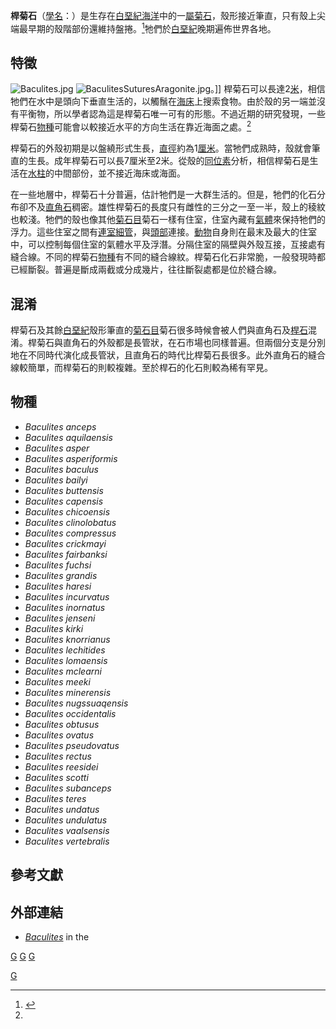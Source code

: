{{Distinguish|桿石}}
{{Automatic Taxobox
| taxon = Baculites
| fossil_range = {{fossil range|140.2|66}}[[白堊紀|白堊紀]]
| image = SouthDakotaBaculites.jpg
| image_caption = 桿菊石的[[化石|化石]]，一些還保有[[珍珠層|珍珠層]]。
| image2 = Baculites_grandis_shell.JPG
| image2_caption = 在[[猶他州|猶他州]][[古生物博物館|古生物博物館]]（Museum of Ancient Life）展示的桿菊石[[化石|化石]]標本。
| authority = [[Lamarck|Lamarck]], 1799<ref name="Fossilworks">{{Cite web |url = http://fossilworks.org/bridge.pl?a=taxonInfo&taxon_no=14603 |title = Fossilworks: Baculites |language = en |accessdate = 2018-06-11 |archive-date = 2018-06-12 |archive-url = https://web.archive.org/web/20180612141232/http://fossilworks.org/bridge.pl?a=taxonInfo&taxon_no=14603 |dead-url = no }}</ref>
| subdivision_ranks = [[種|種]]
| subdivision = [[#物種|見內文]]
| synonyms = * ''Euhomaloceras'' <small>Spath, 1926</small>
}}

'''桿菊石'''（[[學名|學名]]：{{lang|la|'''''Baculites'''''}}）是生存在[[白堊紀|白堊紀]][[海洋|海洋]]中的一[[屬|屬]][[菊石|菊石]]，殼形接近筆直，只有殼上尖端最早期的殼階部份還維持盤捲。<ref name="Fossils">{{cite book | title=Fossils | url=https://archive.org/details/fossils0000walk_e1r0 | publisher=[[Dorling_Kindersley|Dorling Kindersley]] | author={{link-en|西里爾·沃克 (古生物學家)|Cyril Walker (palaeontologist)|Walker, Cyril}} | last2=Ward | first2=David | authorlink2=David Ward (palaeontologist) | series=Smithsonian Handbooks | year=2002 | page=[https://archive.org/details/fossils0000walk_e1r0/page/160 160] | isbn=0789489848 | edition=revised, illustrated}}</ref>牠們於[[白堊紀|白堊紀]]晚期遍佈世界各地。

== 特徵 ==
[[Image:Baculites.jpg|thumb]]
[[Image:BaculitesSuturesAragonite.jpg|thumb]]。]]
桿菊石可以長達2[[公尺|米]]，相信牠們在水中是頭向下垂直生活的，以觸鬚在[[海床|海床]]上搜索食物。由於殼的另一端並沒有平衡物，所以學者認為這是桿菊石唯一可有的形態。不過近期的研究發現，一些桿菊石[[物種|物種]]可能會以較接近水平的方向生活在靠近海面之處。<ref name="Fossils" />

桿菊石的外殼初期是以盤繞形式生長，[[直徑|直徑]]約為1[[厘米|厘米]]。當牠們成熟時，殼就會筆直的生長。成年桿菊石可以長7厘米至2米。從殼的[[同位素|同位素]]分析，相信桿菊石是生活在[[水柱|水柱]]的中間部份，並不接近海床或海面。

在一些地層中，桿菊石十分普遍，估計牠們是一大群生活的。但是，牠們的化石分布卻不及[[直角石|直角石]]稠密。雄性桿菊石的長度只有雌性的三分之一至一半，殼上的稜紋也較淺。牠們的殼也像其他[[菊石目|菊石目]]菊石一樣有住室，住室內藏有[[氣體|氣體]]來保持牠們的浮力。這些住室之間有[[連室細管|連室細管]]，與[[頭部|頭部]]連接。[[動物|動物]]自身則在最末及最大的住室中，可以控制每個住室的氣體水平及浮潛。分隔住室的隔壁與外殼互接，互接處有縫合線。不同的桿菊石[[物種|物種]]有不同的縫合線紋。桿菊石化石非常脆，一般發現時都已經斷裂。普遍是斷成兩截或分成幾片，往往斷裂處都是位於縫合線。

== 混淆 ==
桿菊石及其餘[[白堊紀|白堊紀]]殼形筆直的[[菊石目|菊石目]]菊石很多時候會被人們與直角石及[[桿石目|桿石]]混淆。桿菊石與直角石的外殼都是長管狀，在石市場也同樣普遍。但兩個分支是分別地在不同時代演化成長管狀，且直角石的時代比桿菊石長很多。此外直角石的縫合線較簡單，而桿菊石的則較複雜。至於桿石的化石則較為稀有罕見。

== 物種 ==
*''Baculites anceps'' <small></small>
*''Baculites aquilaensis'' <small></small>
*''Baculites asper'' <small></small>
*''Baculites asperiformis '' <small></small>
*''Baculites baculus'' <small></small>
*''Baculites bailyi'' <small></small>
*''Baculites buttensis'' <small></small>
*''Baculites capensis'' <small></small>
*''Baculites chicoensis'' <small></small>
*''Baculites clinolobatus'' <small></small>
*''Baculites compressus'' <small></small>
*''Baculites crickmayi'' <small></small>
*''Baculites fairbanksi'' <small></small>
*''Baculites fuchsi'' <small></small>
*''Baculites grandis'' <small></small>
*''Baculites haresi'' <small></small>
*''Baculites incurvatus'' <small></small>
*''Baculites inornatus'' <small></small>
*''Baculites jenseni'' <small></small>
*''Baculites kirki'' <small></small>
*''Baculites knorrianus'' <small></small>
*''Baculites lechitides'' <small></small>
*''Baculites lomaensis'' <small></small>
*''Baculites mclearni'' <small></small>
*''Baculites meeki'' <small></small>
*''Baculites minerensis'' <small></small>
*''Baculites nugssuaqensis'' <small></small>
*''Baculites occidentalis'' <small></small>
*''Baculites obtusus'' <small></small>
*''Baculites ovatus'' <small></small>
*''Baculites pseudovatus'' <small></small>
*''Baculites rectus'' <small></small>
*''Baculites reesidei'' <small></small>
*''Baculites scotti'' <small></small>
*''Baculites subanceps'' <small></small>
*''Baculites teres'' <small></small>
*''Baculites undatus'' <small></small>
*''Baculites undulatus'' <small></small>
*''Baculites vaalsensis'' <small></small>
*''Baculites vertebralis'' <small></small>

== 參考文獻 ==
{{reflist}}

== 外部連結 ==
* [http://paleodb.org/cgi-bin/bridge.pl?action=basicTaxonInfo&taxon_no=14603 ''Baculites''] {{Wayback|url=http://paleodb.org/cgi-bin/bridge.pl?action=basicTaxonInfo&taxon_no=14603 |date=20121021113440 }} in the {{tsl|en|Paleobiology Database||Paleobiology Database}}
{{Taxonbar}}
[[分類:桿菊石科|G]]
[[分類:白堊紀動物|G]]
[[分類:白堊紀頭足綱|G]]
[[Category:_1799年描述的分类群|G]]